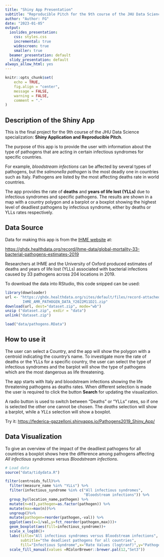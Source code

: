 ```yaml
---
title: "Shiny App Presentation"  
subtitle: "Reproducible Pitch for the 9th course of the JHU Data Science specialization."
author: "Author: FG"
date: "2023-01-05"
output:
  ioslides_presentation:
    css: styles.css
    incremental: true
    widescreen: true
    smaller: true
  beamer_presentation: default
  slidy_presentation: default
always_allow_html: yes  
---
```


```r
knitr::opts_chunk$set(
	echo = TRUE,
	fig.align = "center",
	message = FALSE,
	warning = FALSE,
	comment = "."
)
```

## Description of the Shiny App

This is the final project for the 9th course of the JHU Data Science specialization: **Shiny Application and Reproducible Pitch**.

The purpose of this app is to provide the user with information about the type of pathogens that are acting in certain infectious syndromes for specific countries.

For example, *bloodstream infections* can be affected by several types of pathogens, but the *salmonella pathogen* is the most deadly one in countries such as Italy. Pathogens are listed by the most affecting deaths rate in world countries.

The app provides the rate of **deaths** and **years of life lost (YLLs)** due to infectious syndromes and specific pathogens. The results are shown in a map with a country polygon and a barplot or a boxplot showing the highest level of deadliest pathogens by infectious syndrome, either by deaths or YLLs rates respectively.

## Data Source

Data for making this app is from the [IHME website](https://ghdx.healthdata.org/) at:

<https://ghdx.healthdata.org/record/ihme-data/global-mortality-33-bacterial-pathogens-estimates-2019>

Researchers at IHME and the University of Oxford produced estimates of deaths and years of life lost (YLLs) associated with bacterial infections caused by 33 pathogens across 204 locations in 2019.

To download the data into RStudio, this code snipped can be used:

```r
library(downloader)
url <- "https://ghdx.healthdata.org/sites/default/files/record-attached-files/
        IHME_AMR_PATHOGEN_DATA_Y2022M11D21.zip"
download(url, dest="dataset.zip", mode="wb") 
unzip ("dataset.zip", exdir = "data")
unlink("dataset.zip")
```

```r
load("data/pathogens.RData")
```

## How to use it

The user can select a Country, and the app will show the polygon with a centroid indicating the country's name. To investigate more the rate of deaths or the YLLs for a specific country, the user can select the type of infectious syndromes and the barplot will show the type of pathogens which are the most dangerous as life threatening.

The app starts with Italy and bloodstream infections showing the life threatening pathogens as deaths rates. When different selection is made the user is required to click the button **Search** for updating the visualization.

A radio button is used to switch between "Deaths" or "YLLs" rates, so if one is selected the other one cannot be chosen. The *deaths* selection will show a barplot, while a *YLLs* selection will show a boxplot.

Try it: <https://federica-gazzelloni.shinyapps.io/Pathogens2019_Shiny_App/>

## Data Visualization

To give an overview of the impact of the deadliest pathogens for all countries a boxplot shows here the difference among pathogens affecting *All infectious syndromes* versus *Bloodstream infections*.

```r
# Load data 
source("data/tidydata.R")
```


```r
filter(centroids_full)%>%
  filter(measure_name %in% "YLLs") %>%
  filter(infectious_syndrome %in% c("All infectious syndromes",
                                    "Bloodstream infections")) %>%
  group_by(location_name,pathogen) %>%
  mutate(n=n(),pathogen=as.factor(pathogen)) %>%
  mutate(max=max(n))%>%
  ungroup()%>%
  mutate(pathogen=reorder(pathogen,-val)) %>%
  ggplot(aes(x=1/val,y=fct_reorder(pathogen,max)))+
  geom_boxplot(aes(fill=infectious_syndrome))+
  scale_x_log10()+
  labs(title="All infectious syndromes versus Bloodstream infections",
       subtitle="the deadliest pathogens for all countries",
       fill="Infectious Syndrome",x="Rate Values (logtranf)",y="Pathogens")+
  scale_fill_manual(values =RColorBrewer::brewer.pal(12,"Set3"))
```
